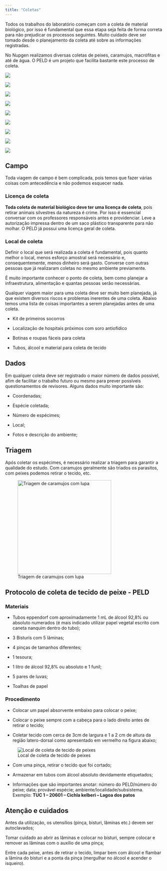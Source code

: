 ```yaml
---
title: "Coletas"
---
```


Todos os trabalhos do laboratório começam com a coleta de material biológico, por isso é fundamental que essa etapa seja feita de forma correta para não prejudicar os processos seguintes. Muito cuidado deve ser tomado desde o planejamento da coleta até sobre as informações registradas.

No Nupgen realizamos diversas coletas de peixes, caramujos, macrófitas e até de água. O PELD é um projeto que facilita bastante este processo de coleta.

::: {layout-ncol="3"}
![](figures/coletas/bruno_agua.jpg)

![](figures/coletas/peld.jpg)

![](figures/coletas/laura_coleta.jpeg)

![](figures/coletas/parque_do_inga.jpg)

![](figures/coletas/caramujos.jpeg)

![](figures/coletas/coleta_caramujo2.jpeg)

![](figures/coletas/coleta_caramujo3.jpeg)

![](figures/coletas/bruno_tecido.jpg)

![](figures/coletas/mayara_caramujo.jpeg)
:::

## Campo

Toda viagem de campo é bem complicada, pois temos que fazer várias coisas com antecedência e não podemos esquecer nada.

### Licença de coleta

**Toda coleta de material biológico deve ter uma licença de coleta**, pois retirar animais silvestres da natureza é crime. Por isso é essencial conversar com os professores responsáveis antes e providenciar. Leve a autorização impressa dentro de um saco plástico transparente para não molhar. O PELD já possui uma licença geral de coleta.

### Local de coleta

Definir o local que será realizada a coleta é fundamental, pois quanto melhor o local, menos esforço amostral será necessário e, consequentemente, menos dinheiro será gasto. Converse com outras pessoas que já realizaram coletas no mesmo ambiente previamente.

É muito importante conhecer o ponto de coleta, bem como planejar a infraestrutura, alimentação e quantas pessoas serão necessárias.

Qualquer viagem maior para uma coleta deve ser muito bem planejada, já que existem diversos riscos e problemas inerentes de uma coleta. Abaixo temos uma lista de coisas importantes a serem planejadas antes de uma coleta.

- Kit de primeiros socorros

- Localização de hospitais próximos com soro antiofídico

- Botinas e roupas fáceis para coleta

- Tubos, álcool e material para coleta de tecido



## Dados

Em qualquer coleta deve ser registrado o maior número de dados possível, afim de facilitar o trabalho futuro ou mesmo para prever possíveis questionamentos de revisores. Alguns dados muito importante são:

-   Coordenadas;

-   Espécie coletada;

-   Número de espécimes;

-   Local;

-   Fotos e descrição do ambiente;

## Triagem

Após coletar os espécimes, é necessário realizar a triagem para garantir a qualidade do estudo. Com caramujos geralmente são triados os parasitos, com peixes podemos retirar o tecido, etc.

![Triagem de caramujos com lupa](figures/coletas/lupa.jpeg){fig-align="center" height="300"}

## Protocolo de coleta de tecido de peixe - PELD

### Materiais

-   Tubos eppendorf com aproximadamente 1 mL de álcool 92,8% ou absoluto numerados (é mais indicado utilizar papel vegetal escrito com caneta nanquim dentro do tubo);

-   3 Bisturis com 5 lâminas;

-   4 pinças de tamanhos diferentes;

-   1 tesoura;

-   1 litro de álcool 92,8% ou absoluto e 1 funil;

-   5 pares de luvas;

-   Toalhas de papel

### Procedimento

-   Colocar um papel absorvente embaixo para colocar o peixe;

-   Colocar o peixe sempre com a cabeça para o lado direito antes de retirar o tecido;

-   Coletar tecido com cerca de 3cm de largura e 1 a 2 cm de altura da região latero-dorsal como apresentado em vermelho na figura abaixo;

![Local de coleta de tecido de peixes](figures/coletas/peixe_coleta.png)

-   Com uma pinça, retirar o tecido que foi cortado;

-   Armazenar em tubos com álcool absoluto devidamente etiquetados;

-   Informações que são importantes anotar: número do PELD/número do peixe; data; provável espécie; ambiente/localidade/subsistema. Exemplo: **TUC 1 -- 20601 -- Cichla kelberi -- Lagoa dos patos**

::: callout-caution
## Atenção e cuidados

Antes da utilização, os utensílios (pinça, bisturi, lâminas etc.) devem ser autoclavados;

Tomar cuidado ao abrir as lâminas e colocar no bisturi, sempre colocar e remover as lâminas com o auxílio de uma pinça;

Entre cada peixe, antes de retirar o tecido, limpar bem com álcool e flambar a lâmina do bisturi e a ponta da pinça (mergulhar no álcool e acender o isqueiro).
:::
